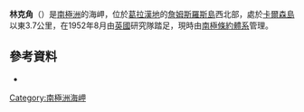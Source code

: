 {{coord|63|53|S|58|11|W|display=title}}

'''林克角'''（{{lang-en|Rink Point}}）是[[南極洲|南極洲]]的海岬，位於[[葛拉漢地|葛拉漢地]]的[[詹姆斯羅斯島|詹姆斯羅斯島]]西北部，處於[[卡爾森島|卡爾森島]]以東3.7公里，在1952年8月由[[英國|英國]]研究隊踏足，現時由[[南極條約體系|南極條約體系]]管理。

==參考資料==
*{{usgs-gazetteer}}

{{DEFAULTSORT:Rink Point}}
[[Category:南極洲海岬|Category:南極洲海岬]]


{{JamesRossIsland-geo-stub}}